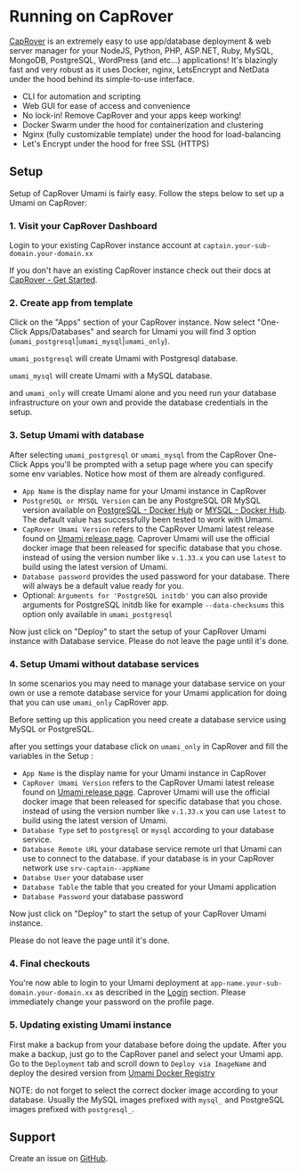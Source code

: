 # Running on CapRover

[CapRover](https://caprover.com) is an extremely easy to use app/database deployment & web server manager for your NodeJS, Python, PHP, ASP.NET, Ruby, MySQL, MongoDB, PostgreSQL, WordPress (and etc...) applications!
It's blazingly fast and very robust as it uses Docker, nginx, LetsEncrypt and NetData under the hood behind its simple-to-use interface.

- CLI for automation and scripting
- Web GUI for ease of access and convenience
- No lock-in! Remove CapRover and your apps keep working!
- Docker Swarm under the hood for containerization and clustering
- Nginx (fully customizable template) under the hood for load-balancing
- Let's Encrypt under the hood for free SSL (HTTPS)

## Setup

Setup of CapRover Umami is fairly easy. Follow the steps below to set up a Umami on CapRover:

### 1. Visit your CapRover Dashboard

Login to your existing CapRover instance account at `captain.your-sub-domain.your-domain.xx`

If you don't have an existing CapRover instance check out their docs at [CapRover - Get Started](https://caprover.com/docs/get-started.html).

### 2. Create app from template

Click on the "Apps" section of your CapRover instance.
Now select "One-Click Apps/Databases" and search for Umami you will find 3 option (`umami_postgresql`|`umami_mysql`|`umami_only`).

`umami_postgresql` will create Umami with Postgresql database.

`umami_mysql` will create Umami with a MySQL database.

and `umami_only` will create Umami alone and you need run your database infrastructure on your own and provide the database credentials in the setup.

### 3. Setup Umami with database

After selecting `umami_postgresql` or `umami_mysql` from the CapRover One-Click Apps you'll be prompted with a setup page where you can specify some env variables. Notice how most of them are already configured.

- `App Name` is the display name for your Umami instance in CapRover
- `PostgreSQL or MYSQL Version` can be any PostgreSQL OR MySQL version available on [PostgreSQL - Docker Hub](https://hub.docker.com/_/postgres) or [MYSQL - Docker Hub](https://hub.docker.com/_/mysql). The default value has successfully been tested to work with Umami.
- `CapRover Umami Version` refers to the CapRover Umami latest release found on [Umami release page](https://github.com/umami-software/umami/releases). Caprover Umami will use the official docker image that been released for specific database that you chose. instead of using the version number like `v.1.33.x` you can use `latest` to build using the latest version of Umami.
- `Database password` provides the used password for your database. There will always be a default value ready for you.
- Optional: `Arguments for 'PostgreSQL initdb'` you can also provide arguments for PostgreSQL initdb like for example `--data-checksums` this option only available in `umami_postgresql`

Now just click on "Deploy" to start the setup of your CapRover Umami instance with Database service.
Please do not leave the page until it's done.

### 4. Setup Umami without database services

In some scenarios you may need to manage your database service on your own or use a remote database service for your Umami application for doing that you can use `umami_only` CapRover app.

Before setting up this application you need create a database service using MySQL or PostgreSQL.

after you settings your database click on `umami_only` in CapRover and fill the variables in the Setup :

- `App Name` is the display name for your Umami instance in CapRover
- `CapRover Umami Version` refers to the CapRover Umami latest release found on [Umami release page](https://github.com/umami-software/umami/releases). Caprover Umami will use the official docker image that been released for specific database that you chose. instead of using the version number like `v.1.33.x` you can use `latest` to build using the latest version of Umami.
- `Database Type` set to `postgresql` or `mysql` according to your database service.
- `Database Remote URL` your database service remote url that Umami can use to connect to the database. if your database is in your CapRover network use `srv-captain--appName`
- `Databse User` your database user
- `Database Table` the table that you created for your Umami application
- `Database Password` your database password

Now just click on "Deploy" to start the setup of your CapRover Umami instance.

Please do not leave the page until it's done.

### 4. Final checkouts

You're now able to login to your Umami deployment at `app-name.your-sub-domain.your-domain.xx` as described in the [Login](/docs/login) section. Please immediately change your password on the profile page.

### 5. Updating existing Umami instance

First make a backup from your database before doing the update. After you make a backup, just go to the CapRover panel and select your Umami app.
Go to the `Deployment` tab and scroll down to `Deploy via ImageName` and deploy the desired version from [Umami Docker Registry](https://github.com/umami-software/umami/pkgs/container/umami)

NOTE: do not forget to select the correct docker image according to your database. Usually the MySQL images prefixed with `mysql_` and PostgreSQL images prefixed with `postgresql_`.

## Support

Create an issue on [GitHub](https://github.com/caprover/one-click-apps/issues).
